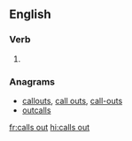 ==English==

===Verb===
{{head|en|verb form}}

# {{en-third-person singular of|call out}}

===Anagrams===
* [[callouts#English|callouts]], [[call outs#English|call outs]], [[call-outs#English|call-outs]]
* [[outcalls#English|outcalls]]

[[fr:calls out]]
[[hi:calls out]]